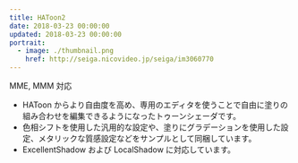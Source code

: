 ```yaml
---
title: HAToon2
date: 2018-03-23 00:00:00
updated: 2018-03-23 00:00:00
portrait:
  - image: ./thumbnail.png
    href: http://seiga.nicovideo.jp/seiga/im3060770
---
```



<DownloadLink path="mme-effects/HAToon2/" />
<FaInline type="fas" icon="check" /> MME, MMM 対応

- HAToon からより自由度を高め、専用のエディタを使うことで自由に塗りの組み合わせを編集できるようになったトゥーンシェーダです。
- 色相シフトを使用した汎用的な設定や、塗りにグラデーションを使用した設定、メタリックな質感設定などをサンプルとして同梱しています。
- ExcellentShadow および LocalShadow に対応しています。
